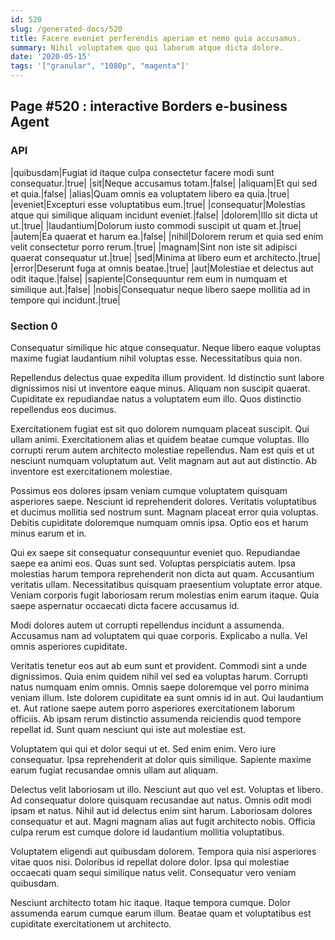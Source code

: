 ```yaml
---
id: 520
slug: /generated-docs/520
title: Facere eveniet perferendis aperiam et nemo quia accusamus.
summary: Nihil voluptatem quo qui laborum atque dicta dolore.
date: '2020-05-15'
tags: '["granular", "1080p", "magenta"]'
---
```


## Page #520 : interactive Borders e-business Agent
### API

|quibusdam|Fugiat id itaque culpa consectetur facere modi sunt consequatur.|true|
|sit|Neque accusamus totam.|false|
|aliquam|Et qui sed et quia.|false|
|alias|Quam omnis ea voluptatem libero ea quia.|true|
|eveniet|Excepturi esse voluptatibus eum.|true|
|consequatur|Molestias atque qui similique aliquam incidunt eveniet.|false|
|dolorem|Illo sit dicta ut ut.|true|
|laudantium|Dolorum iusto commodi suscipit ut quam et.|true|
|autem|Ea quaerat et harum ea.|false|
|nihil|Dolorem rerum et quia sed enim velit consectetur porro rerum.|true|
|magnam|Sint non iste sit adipisci quaerat consequatur ut.|true|
|sed|Minima at libero eum et architecto.|true|
|error|Deserunt fuga at omnis beatae.|true|
|aut|Molestiae et delectus aut odit itaque.|false|
|sapiente|Consequuntur rem eum in numquam et similique aut.|false|
|nobis|Consequatur neque libero saepe mollitia ad in tempore qui incidunt.|true|




<Partial />


### Section 0
Consequatur similique hic atque consequatur. Neque libero eaque voluptas maxime fugiat laudantium nihil voluptas esse. Necessitatibus quia non.
 Repellendus delectus quae expedita illum provident. Id distinctio sunt labore dignissimos nisi ut inventore eaque minus. Aliquam non suscipit quaerat. Cupiditate ex repudiandae natus a voluptatem eum illo. Quos distinctio repellendus eos ducimus.
 Exercitationem fugiat est sit quo dolorem numquam placeat suscipit. Qui ullam animi. Exercitationem alias et quidem beatae cumque voluptas.
Illo corrupti rerum autem architecto molestiae repellendus. Nam est quis et ut nesciunt numquam voluptatum aut. Velit magnam aut aut aut distinctio. Ab inventore est exercitationem molestiae.
 Possimus eos dolores ipsam veniam cumque voluptatem quisquam asperiores saepe. Nesciunt id reprehenderit dolores. Veritatis voluptatibus et ducimus mollitia sed nostrum sunt. Magnam placeat error quia voluptas. Debitis cupiditate doloremque numquam omnis ipsa. Optio eos et harum minus earum et in.
 Qui ex saepe sit consequatur consequuntur eveniet quo. Repudiandae saepe ea animi eos. Quas sunt sed. Voluptas perspiciatis autem.
Ipsa molestias harum tempora reprehenderit non dicta aut quam. Accusantium veritatis ullam. Necessitatibus quisquam praesentium voluptate error atque. Veniam corporis fugit laboriosam rerum molestias enim earum itaque. Quia saepe aspernatur occaecati dicta facere accusamus id.
 Modi dolores autem ut corrupti repellendus incidunt a assumenda. Accusamus nam ad voluptatem qui quae corporis. Explicabo a nulla. Vel omnis asperiores cupiditate.
 Veritatis tenetur eos aut ab eum sunt et provident. Commodi sint a unde dignissimos. Quia enim quidem nihil vel sed ea voluptas harum. Corrupti natus numquam enim omnis. Omnis saepe doloremque vel porro minima veniam illum.
Iste dolorem cupiditate ea sunt omnis id in aut. Qui laudantium et. Aut ratione saepe autem porro asperiores exercitationem laborum officiis. Ab ipsam rerum distinctio assumenda reiciendis quod tempore repellat id. Sunt quam nesciunt qui iste aut molestiae est.
 Voluptatem qui qui et dolor sequi ut et. Sed enim enim. Vero iure consequatur. Ipsa reprehenderit at dolor quis similique. Sapiente maxime earum fugiat recusandae omnis ullam aut aliquam.
 Delectus velit laboriosam ut illo. Nesciunt aut quo vel est. Voluptas et libero. Ad consequatur dolore quisquam recusandae aut natus.
Omnis odit modi ipsam et natus. Nihil aut id delectus enim sint harum. Laboriosam dolores consequatur et aut. Magni magnam alias aut fugit architecto nobis. Officia culpa rerum est cumque dolore id laudantium mollitia voluptatibus.
 Voluptatem eligendi aut quibusdam dolorem. Tempora quia nisi asperiores vitae quos nisi. Doloribus id repellat dolore dolor. Ipsa qui molestiae occaecati quam sequi similique natus velit. Consequatur vero veniam quibusdam.
 Nesciunt architecto totam hic itaque. Itaque tempora cumque. Dolor assumenda earum cumque earum illum. Beatae quam et voluptatibus est cupiditate exercitationem ut architecto.
